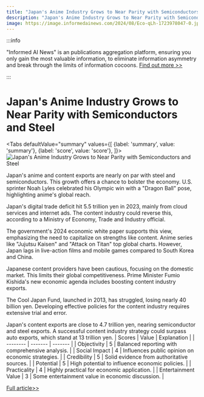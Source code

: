 ```yaml
---
title: "Japan's Anime Industry Grows to Near Parity with Semiconductors and Steel"
description: "Japan's Anime Industry Grows to Near Parity with Semiconductors and Steel"
image: https://image.informedainews.com/2024/08/Eco-qLh-1723978047-0.jpg
---
```



:::info

"Informed AI News" is an publications aggregation platform, ensuring you only gain the most valuable information, to eliminate information asymmetry and break through the limits of information cocoons.  [Find out more >>](/)

:::

# Japan's Anime Industry Grows to Near Parity with Semiconductors and Steel


<Tabs
	defaultValue="summary"
	values={[
	{label: 'summary', value: 'summary'},
	{label: 'score', value: 'score'},
]}>
<TabItem value="summary">
<img
  src="https://image.informedainews.com/2024/08/Eco-qLh-1723978047-0.jpg"
  alt="Japan's Anime Industry Grows to Near Parity with Semiconductors and Steel"
/>



Japan's anime and content exports are nearly on par with steel and semiconductors. This growth offers a chance to bolster the economy. U.S. sprinter Noah Lyles celebrated his Olympic win with a "Dragon Ball" pose, highlighting anime's global reach.

Japan's digital trade deficit hit 5.5 trillion yen in 2023, mainly from cloud services and internet ads. The content industry could reverse this, according to a Ministry of Economy, Trade and Industry official.

The government's 2024 economic white paper supports this view, emphasizing the need to capitalize on strengths like content. Anime series like "Jujutsu Kaisen" and "Attack on Titan" top global charts. However, Japan lags in live-action films and mobile games compared to South Korea and China.

Japanese content providers have been cautious, focusing on the domestic market. This limits their global competitiveness. Prime Minister Fumio Kishida's new economic agenda includes boosting content industry exports.

The Cool Japan Fund, launched in 2013, has struggled, losing nearly 40 billion yen. Developing effective policies for the content industry requires extensive trial and error.

Japan's content exports are close to 4.7 trillion yen, nearing semiconductor and steel exports. A successful content industry strategy could surpass auto exports, which stand at 13 trillion yen.
</TabItem>
<TabItem value="score">
	| Scores     | Value   | Explanation |
	| -------- | ------- | ------- |
	| Objectivity  | 5    | Balanced reporting with comprehensive analysis.    |
	| Social Impact | 4     | Influences public opinion on economic strategies.    |
	| Credibility    | 5    | Solid evidence from authoritative sources.    |
	| Potential    | 5    | High potential to influence economic policies.    |
	| Practicality    | 4    | Highly practical for economic application.    |
	| Entertainment Value    | 3    | Some entertainment value in economic discussion.    |
</TabItem>
</Tabs>

[Full article>>](https://asia.nikkei.com/Business/Media-Entertainment/Japan-s-anime-exports-poised-to-match-chips-and-steel)
